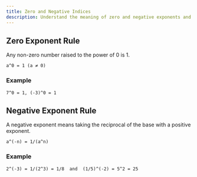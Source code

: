 ---
title: Zero and Negative Indices
description: Understand the meaning of zero and negative exponents and how to work with them.
---

## Zero Exponent Rule
Any non-zero number raised to the power of 0 is 1.

`
a^0 = 1 (a ≠ 0)
`

### Example
`
7^0 = 1, (-3)^0 = 1
`

## Negative Exponent Rule
A negative exponent means taking the reciprocal of the base with a positive exponent.

`
a^(-n) = 1/(a^n)
`

### Example
`
2^(-3) = 1/(2^3) = 1/8  and  (1/5)^(-2) = 5^2 = 25
`
